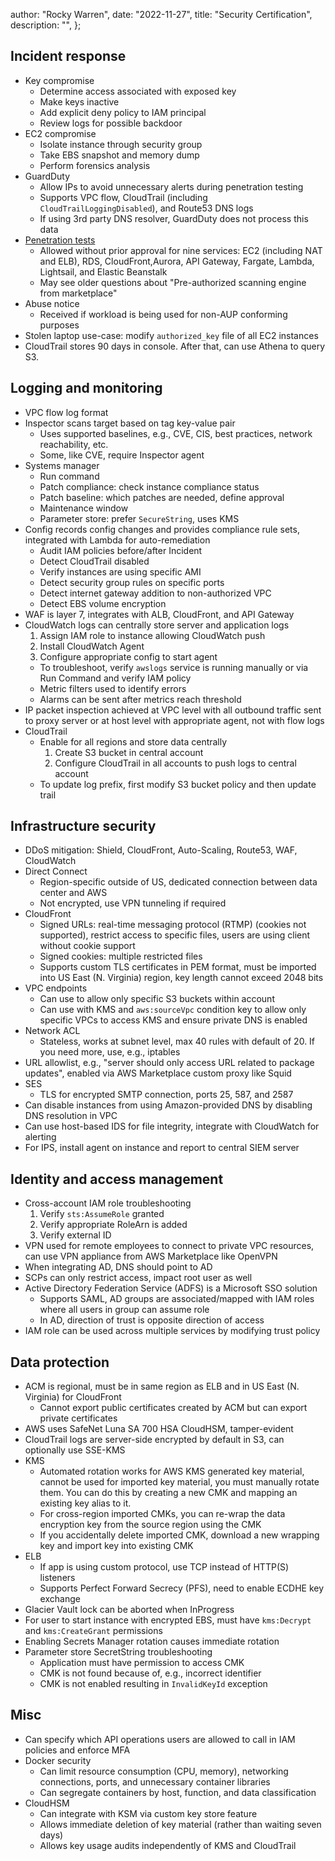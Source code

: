 
  author: "Rocky Warren",
  date: "2022-11-27",
  title: "Security Certification",
  description: "",
};


## Incident response

- Key compromise
  - Determine access associated with exposed key
  - Make keys inactive
  - Add explicit deny policy to IAM principal
  - Review logs for possible backdoor
- EC2 compromise
  - Isolate instance through security group
  - Take EBS snapshot and memory dump
  - Perform forensics analysis
- GuardDuty
  - Allow IPs to avoid unnecessary alerts during penetration testing
  - Supports VPC flow, CloudTrail (including `CloudTrailLoggingDisabled`), and Route53 DNS logs
  - If using 3rd party DNS resolver, GuardDuty does not process this data
- [Penetration tests](https://aws.amazon.com/security/penetration-testing/)
  - Allowed without prior approval for nine services: EC2 (including NAT and ELB), RDS, CloudFront,Aurora, API Gateway, Fargate, Lambda, Lightsail, and Elastic Beanstalk
  - May see older questions about "Pre-authorized scanning engine from marketplace"
- Abuse notice
  - Received if workload is being used for non-AUP conforming purposes
- Stolen laptop use-case: modify `authorized_key` file of all EC2 instances
- CloudTrail stores 90 days in console. After that, can use Athena to query S3.

## Logging and monitoring

- VPC flow log format
- Inspector scans target based on tag key-value pair
  - Uses supported baselines, e.g., CVE, CIS, best practices, network reachability, etc.
  - Some, like CVE, require Inspector agent
- Systems manager
  - Run command
  - Patch compliance: check instance compliance status
  - Patch baseline: which patches are needed, define approval
  - Maintenance window
  - Parameter store: prefer `SecureString`, uses KMS
- Config records config changes and provides compliance rule sets, integrated with Lambda for auto-remediation
  - Audit IAM policies before/after Incident
  - Detect CloudTrail disabled
  - Verify instances are using specific AMI
  - Detect security group rules on specific ports
  - Detect internet gateway addition to non-authorized VPC
  - Detect EBS volume encryption
- WAF is layer 7, integrates with ALB, CloudFront, and API Gateway
- CloudWatch logs can centrally store server and application logs
  1. Assign IAM role to instance allowing CloudWatch push
  1. Install CloudWatch Agent
  1. Configure appropriate config to start agent
  - To troubleshoot, verify `awslogs` service is running manually or via Run Command and verify IAM policy
  - Metric filters used to identify errors
  - Alarms can be sent after metrics reach threshold
- IP packet inspection achieved at VPC level with all outbound traffic sent to proxy server or at host level with appropriate agent, not with flow logs
- CloudTrail
  - Enable for all regions and store data centrally
    1.  Create S3 bucket in central account
    1.  Configure CloudTrail in all accounts to push logs to central account
  - To update log prefix, first modify S3 bucket policy and then update trail

## Infrastructure security

- DDoS mitigation: Shield, CloudFront, Auto-Scaling, Route53, WAF, CloudWatch
- Direct Connect
  - Region-specific outside of US, dedicated connection between data center and AWS
  - Not encrypted, use VPN tunneling if required
- CloudFront
  - Signed URLs: real-time messaging protocol (RTMP) (cookies not supported), restrict access to specific files, users are using client without cookie support
  - Signed cookies: multiple restricted files
  - Supports custom TLS certificates in PEM format, must be imported into US East (N. Virginia) region, key length cannot exceed 2048 bits
- VPC endpoints
  - Can use to allow only specific S3 buckets within account
  - Can use with KMS and `aws:sourceVpc` condition key to allow only specific VPCs to access KMS and ensure private DNS is enabled
- Network ACL
  - Stateless, works at subnet level, max 40 rules with default of 20. If you need more, use, e.g., iptables
- URL allowlist, e.g., "server should only access URL related to package updates", enabled via AWS Marketplace custom proxy like Squid
- SES
  - TLS for encrypted SMTP connection, ports 25, 587, and 2587
- Can disable instances from using Amazon-provided DNS by disabling DNS resolution in VPC
- Can use host-based IDS for file integrity, integrate with CloudWatch for alerting
- For IPS, install agent on instance and report to central SIEM server

## Identity and access management

- Cross-account IAM role troubleshooting
  1.  Verify `sts:AssumeRole` granted
  1.  Verify appropriate RoleArn is added
  1.  Verify external ID
- VPN used for remote employees to connect to private VPC resources, can use VPN appliance from AWS Marketplace like OpenVPN
- When integrating AD, DNS should point to AD
- SCPs can only restrict access, impact root user as well
- Active Directory Federation Service (ADFS) is a Microsoft SSO solution
  - Supports SAML, AD groups are associated/mapped with IAM roles where all users in group can assume role
  - In AD, direction of trust is opposite direction of access
- IAM role can be used across multiple services by modifying trust policy

## Data protection

- ACM is regional, must be in same region as ELB and in US East (N. Virginia) for CloudFront
  - Cannot export public certificates created by ACM but can export private certificates
- AWS uses SafeNet Luna SA 700 HSA CloudHSM, tamper-evident
- CloudTrail logs are server-side encrypted by default in S3, can optionally use SSE-KMS
- KMS
  - Automated rotation works for AWS KMS generated key material, cannot be used for imported key material, you must manually rotate them. You can do this by creating a new CMK and mapping an existing key alias to it.
  - For cross-region imported CMKs, you can re-wrap the data encryption key from the source region using the CMK
  - If you accidentally delete imported CMK, download a new wrapping key and import key into existing CMK
- ELB
  - If app is using custom protocol, use TCP instead of HTTP(S) listeners
  - Supports Perfect Forward Secrecy (PFS), need to enable ECDHE key exchange
- Glacier Vault lock can be aborted when InProgress
- For user to start instance with encrypted EBS, must have `kms:Decrypt` and `kms:CreateGrant` permissions
- Enabling Secrets Manager rotation causes immediate rotation
- Parameter store SecretString troubleshooting
  - Application must have permission to access CMK
  - CMK is not found because of, e.g., incorrect identifier
  - CMK is not enabled resulting in `InvalidKeyId` exception

## Misc

- Can specify which API operations users are allowed to call in IAM policies and enforce MFA
- Docker security
  - Can limit resource consumption (CPU, memory), networking connections, ports, and unnecessary container libraries
  - Can segregate containers by host, function, and data classification
- CloudHSM
  - Can integrate with KSM via custom key store feature
  - Allows immediate deletion of key material (rather than waiting seven days)
  - Allows key usage audits independently of KMS and CloudTrail
